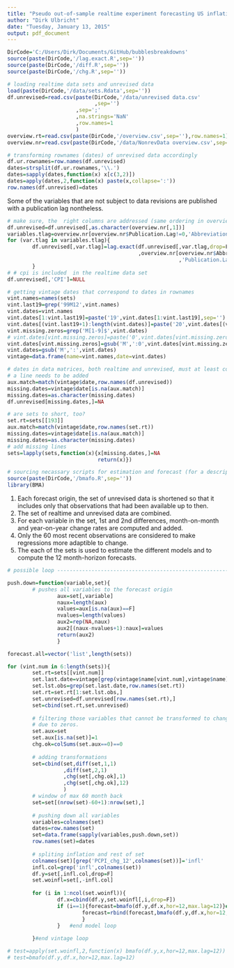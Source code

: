 ```yaml
---
title: "Pseudo out-of-sample realtime experiment forecasting US inflation"
author: "Dirk Ulbricht"
date: "Tuesday, January 13, 2015"
output: pdf_document
---
```


```r

DirCode='C:/Users/Dirk/Documents/GitHub/bubblesbreakdowns'
source(paste(DirCode,'/lag.exact.R',sep=''))
source(paste(DirCode,'/diff.R',sep=''))
source(paste(DirCode,'/chg.R',sep=''))

# loading realtime data sets and unrevised data 
load(paste(DirCode,'/data/sets.Rdata',sep=''))
df.unrevised=read.csv(paste(DirCode,'/data/unrevised data.csv'
                            ,sep='')
                      ,sep=';'
                      ,na.strings='NaN'
                      ,row.names=1
                      )
overview.rt=read.csv(paste(DirCode,'/overview.csv',sep=''),row.names=1)
overview.nr=read.csv(paste(DirCode,'/data/NonrevData overview.csv',sep=''),sep=';')

# transforming rownames (dates) of unrevised data accordingly
df.ur.rownames=row.names(df.unrevised)
dates=strsplit(df.ur.rownames,'\\.')
dates=sapply(dates,function(x) x[c(3,2)])
dates=apply(dates,2,function(x) paste(x,collapse=':'))
row.names(df.unrevised)=dates
```
Some of the variables that are not subject to data revisions are published with a publication lag nontheless. 

```r
# make sure, the  right columns are addressed (same ordering in overview and df)
df.unrevised=df.unrevised[,as.character(overview.nr[,1])]
variables.tlag=overview.nr[overview.nr$Publication.Lag!=0,'Abbreviation']
for (var.tlag in variables.tlag){
        df.unrevised[,var.tlag]=lag.exact(df.unrevised[,var.tlag,drop=F]
                                          ,overview.nr[overview.nr$Abbr==var.tlag
                                                       ,'Publication.Lag'])
        }
# # cpi is included  in the realtime data set
df.unrevised[,'CPI']=NULL

```
```r


# getting vintage dates that correspond to dates in rownames
vint.names=names(sets)
vint.last19=grep('99M12',vint.names)
vint.dates=vint.names
vint.dates[1:vint.last19]=paste('19',vint.dates[1:vint.last19],sep='')
vint.dates[(vint.last19+1):length(vint.dates)]=paste('20',vint.dates[(vint.last19+1):length(vint.dates)],sep='')
vint.missing.zeros=grep('M[1-9]$',vint.dates)
# vint.dates[vint.missing.zeros]=paste('0',vint.dates[vint.missing.zeros],sep='')
vint.dates[vint.missing.zeros]=gsub('M',':0',vint.dates[vint.missing.zeros])
vint.dates=gsub('M',':',vint.dates)
vintage=data.frame(name=vint.names,date=vint.dates)

# dates in data matrices, both realtime and unrevised, must at least contain vintages. If not
# a line needs to be added
aux.match=match(vintage$date,row.names(df.unrevised))
missing.dates=vintage$date[is.na(aux.match)]
missing.dates=as.character(missing.dates)
df.unrevised[missing.dates,]=NA

# are sets to short, too?
set.rt=sets[[193]]
aux.match=match(vintage$date,row.names(set.rt))
missing.dates=vintage$date[is.na(aux.match)]
missing.dates=as.character(missing.dates)
# add missing lines
sets=lapply(sets,function(x){x[missing.dates,]=NA
                             return(x)})

# sourcing necassary scripts for estimation and forecast (for a description see "olsbmalag.Rmd")
source(paste(DirCode,'/bmafo.R',sep=''))
library(BMA)
```
1. Each forecast origin, the set of unrevised data is shortened so that it includes only that observations that had been available up to then. 
2. The set of realtime and unrevised data are combined.
3. For each variable in the set, 1st and 2nd differences, month-on-month and year-on-year change rates are computed and added.
4. Only the 60 most recent observations are considered to make regressions more adaptible to change.
5. The each of the sets is used to estimate the different models and to compute the 12 month-horizon forecasts.

```r

# possible loop -----------------------------------------------------------

push.down=function(variable,set){
        # pushes all variables to the forecast origin 
                aux=set[,variable]
                naux=length(aux)
                values=aux[is.na(aux)==F]
                nvalues=length(values)
                aux2=rep(NA,naux)
                aux2[(naux-nvalues+1):naux]=values
                return(aux2)
                }

forecast.all=vector('list',length(sets))

for (vint.num in 6:length(sets)){
        set.rt=sets[[vint.num]]
        set.last.date=vintage[grep(vintage$name[vint.num],vintage$name),'date']
        set.lst.obs=grep(set.last.date,row.names(set.rt))
        set.rt=set.rt[1:set.lst.obs,]
        set.unrevised=df.unrevised[row.names(set.rt),]
        set=cbind(set.rt,set.unrevised)
        
        # filtering those variables that cannot be transformed to change rates
        # due to zeros.
        set.aux=set
        set.aux[is.na(set)]=1
        chg.ok=colSums(set.aux==0)==0
        
        # adding transformations
        set=cbind(set,diff(set,1,1)
                  ,diff(set,2,1)
                  ,chg(set[,chg.ok],1)
                  ,chg(set[,chg.ok],12)
                  )
        # window of max 60 month back
        set=set[(nrow(set)-60+1):nrow(set),]
        
        # pushing down all variables         
        variables=colnames(set)
        dates=row.names(set)
        set=data.frame(sapply(variables,push.down,set))
        row.names(set)=dates
        
        # spliting inflation and rest of set
        colnames(set)[grep('PCPI_chg_12',colnames(set))]='infl'
        infl.col=grep('infl',colnames(set))
        df.y=set[,infl.col,drop=F]
        set.woinfl=set[,-infl.col]
        
        for (i in 1:ncol(set.woinfl)){
                df.x=cbind(df.y,set.woinfl[,i,drop=F])
                if (i==1){forecast=bmafo(df.y,df.x,hor=12,max.lag=12)}else{
                        forecast=rbind(forecast,bmafo(df.y,df.x,hor=12,max.lag=12))
                        }
                }   #end model loop
        
        }#end vintage loop

# test=apply(set.woinfl,2,function(x) bmafo(df.y,x,hor=12,max.lag=12))
# test=bmafo(df.y,df.x,hor=12,max.lag=12)

```